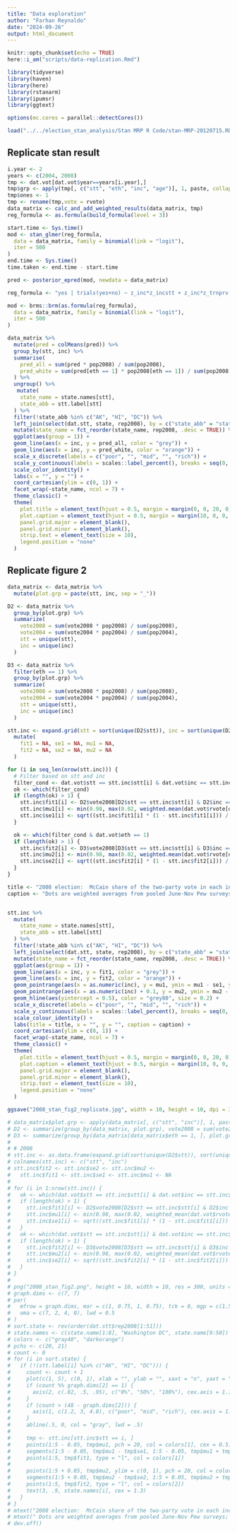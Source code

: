 ```yaml
---
title: "Data exploration"
author: "Farhan Reynaldo"
date: "2024-09-26"
output: html_document
---
```


```r
knitr::opts_chunk$set(echo = TRUE)
here::i_am("scripts/data-replication.Rmd")
```

```r
library(tidyverse)
library(haven)
library(here)
library(rstanarm)
library(ipumsr)
library(ggtext)

options(mc.cores = parallel::detectCores())
```

```r
load("../../election_stan_analysis/Stan MRP R Code/stan-MRP-20120715.RData")
```

## Replicate stan result

```r
i.year <- 2
years <- c(2004, 2008)
tmp <- dat.vot[dat.vot$year==years[i.year],]
tmp$grp <- apply(tmp[, c("stt", "eth", "inc", "age")], 1, paste, collapse = "_")
tmp$ones <- 1
tmp <- rename(tmp,vote = rvote)
data_matrix <- calc_and_add_weighted_results(data_matrix, tmp)
reg_formula <- as.formula(build_formula(level = 3))

start.time <- Sys.time()
mod <- stan_glmer(reg_formula,
  data = data_matrix, family = binomial(link = "logit"),
  iter = 500
)
end.time <- Sys.time()
time.taken <- end.time - start.time

pred <- posterior_epred(mod, newdata = data_matrix)
```

```r
reg_formula <- "yes | trials(yes+no) ~ z_inc*z_incstt + z_inc*z_trnprv + (1 + z_inc | reg) + (1 + z_inc | stt) + (1 + z_inc | eth) + (1 | inc) + (1 + z_inc | age) + (1 | reg : eth) + (1 | reg : inc) + (1 | reg : age) + (1 | stt : eth) + (1 | stt : inc) + (1 | stt : age) + (1 | eth : inc) + (1 | eth : age) + (1 | inc : age) + (1 | stt : eth : inc) + (1 | stt : eth : age) + (1 | stt : inc : age) + (1 | eth : inc : age)"

mod <- brms::brm(as.formula(reg_formula),
  data = data_matrix, family = binomial(link = "logit"),
  iter = 500
)
```


```r
data_matrix %>% 
  mutate(pred = colMeans(pred)) %>% 
  group_by(stt, inc) %>% 
  summarise(
    pred_all = sum(pred * pop2008) / sum(pop2008), 
    pred_white = sum(pred[eth == 1] * pop2008[eth == 1]) / sum(pop2008[eth == 1])
  ) %>% 
  ungroup() %>% 
   mutate(
    state_name = state.names[stt],
    state_abb = stt.label[stt]
  ) %>%
  filter(!state_abb %in% c("AK", "HI", "DC")) %>%
  left_join(select(dat.stt, state, rep2008), by = c("state_abb" = "state")) %>%
  mutate(state_name = fct_reorder(state_name, rep2008, .desc = TRUE)) %>% 
  ggplot(aes(group = 1)) +
  geom_line(aes(x = inc, y = pred_all, color = "grey")) + 
  geom_line(aes(x = inc, y = pred_white, color = "orange")) + 
  scale_x_discrete(labels = c("poor", "", "mid", "", "rich")) +
  scale_y_continuous(labels = scales::label_percent(), breaks = seq(0, 1, 0.5)) +
  scale_color_identity() +
  labs(x = "", y = "") +
  coord_cartesian(ylim = c(0, 1)) +
  facet_wrap(~state_name, ncol = 7) +
  theme_classic() +
  theme(
    plot.title = element_text(hjust = 0.5, margin = margin(0, 0, 20, 0)),
    plot.caption = element_text(hjust = 0.5, margin = margin(10, 0, 0, 0)),
    panel.grid.major = element_blank(),
    panel.grid.minor = element_blank(),
    strip.text = element_text(size = 10),
    legend.position = "none"
  )
```

## Replicate figure 2

```r
data_matrix <- data_matrix %>%
  mutate(plot.grp = paste(stt, inc, sep = "_"))

D2 <- data_matrix %>%
  group_by(plot.grp) %>%
  summarize(
    vote2008 = sum(vote2008 * pop2008) / sum(pop2008),
    vote2004 = sum(vote2004 * pop2004) / sum(pop2004),
    stt = unique(stt),
    inc = unique(inc)
  )

D3 <- data_matrix %>%
  filter(eth == 1) %>%
  group_by(plot.grp) %>%
  summarize(
    vote2008 = sum(vote2008 * pop2008) / sum(pop2008),
    vote2004 = sum(vote2004 * pop2004) / sum(pop2004),
    stt = unique(stt),
    inc = unique(inc)
  )

stt.inc <- expand.grid(stt = sort(unique(D2$stt)), inc = sort(unique(D2$inc))) %>%
  mutate(
    fit1 = NA, se1 = NA, mu1 = NA,
    fit2 = NA, se2 = NA, mu2 = NA
  )

for (i in seq_len(nrow(stt.inc))) {
  # Filter based on stt and inc
  filter_cond <- dat.vot$stt == stt.inc$stt[i] & dat.vot$inc == stt.inc$inc[i] & dat.vot$year == 2008
  ok <- which(filter_cond)
  if (length(ok) > 1) {
    stt.inc$fit1[i] <- D2$vote2008[D2$stt == stt.inc$stt[i] & D2$inc == stt.inc$inc[i]]
    stt.inc$mu1[i] <- min(0.98, max(0.02, weighted.mean(dat.vot$rvote[ok], w = dat.vot$weight[ok])))
    stt.inc$se1[i] <- sqrt((stt.inc$fit1[i] * (1 - stt.inc$fit1[i])) / length(ok))
  }

  ok <- which(filter_cond & dat.vot$eth == 1)
  if (length(ok) > 1) {
    stt.inc$fit2[i] <- D3$vote2008[D3$stt == stt.inc$stt[i] & D3$inc == stt.inc$inc[i]]
    stt.inc$mu2[i] <- min(0.98, max(0.02, weighted.mean(dat.vot$rvote[ok], w = dat.vot$weight[ok])))
    stt.inc$se2[i] <- sqrt((stt.inc$fit2[i] * (1 - stt.inc$fit2[i])) / length(ok))
  }
}
```

```r
title <- "2008 election:  McCain share of the two-party vote in each income category\nwithin each state among all voters (gray) and just non-Hispanic whites (orange)"
caption <- "Dots are weighted averages from pooled June-Nov Pew surveys; error bars show +/- 1 s.e. bounds.\n Curves are estimated using multilevel models and have a s.e. of about 3% at each point.\n States are ordered in decreasing order of McCain vote (Alaska, Hawaii, and D.C. excluded)"


stt.inc %>%
  mutate(
    state_name = state.names[stt],
    state_abb = stt.label[stt]
  ) %>%
  filter(!state_abb %in% c("AK", "HI", "DC")) %>%
  left_join(select(dat.stt, state, rep2008), by = c("state_abb" = "state")) %>%
  mutate(state_name = fct_reorder(state_name, rep2008, .desc = TRUE)) %>%
  ggplot(aes(group = 1)) +
  geom_line(aes(x = inc, y = fit1, color = "grey")) +
  geom_line(aes(x = inc, y = fit2, color = "orange")) +
  geom_pointrange(aes(x = as.numeric(inc), y = mu1, ymin = mu1 - se1, ymax = mu1 + se1, color = "grey"), fatten = 0.001, linewidth = 0.3) +
  geom_pointrange(aes(x = as.numeric(inc) + 0.1, y = mu2, ymin = mu2 - se2, ymax = mu2 + se2, color = "orange"), fatten = 0.001, linewidth = 0.3) +
  geom_hline(aes(yintercept = 0.5), color = "grey80", size = 0.2) +
  scale_x_discrete(labels = c("poor", "", "mid", "", "rich")) +
  scale_y_continuous(labels = scales::label_percent(), breaks = seq(0, 1, 0.5)) +
  scale_colour_identity() +
  labs(title = title, x = "", y = "", caption = caption) +
  coord_cartesian(ylim = c(0, 1)) +
  facet_wrap(~state_name, ncol = 7) +
  theme_classic() +
  theme(
    plot.title = element_text(hjust = 0.5, margin = margin(0, 0, 20, 0)),
    plot.caption = element_text(hjust = 0.5, margin = margin(10, 0, 0, 0)),
    panel.grid.major = element_blank(),
    panel.grid.minor = element_blank(),
    strip.text = element_text(size = 10),
    legend.position = "none"
  )

ggsave("2008_stan_fig2_replicate.jpg", width = 10, height = 10, dpi = 300)
```


```r
# data_matrix$plot.grp <- apply(data_matrix[, c("stt", "inc")], 1, paste, collapse = "_")
# D2 <- summarize(group_by(data_matrix, plot.grp), vote2008 = sum(vote2008 * pop2008) / sum(pop2008), vote2004 = sum(vote2004 * pop2004) / sum(pop2004), stt = unique(stt), inc = unique(inc))
# D3 <- summarize(group_by(data_matrix[data_matrix$eth == 1, ], plot.grp), vote2008 = sum(vote2008 * pop2008) / sum(pop2008), vote2004 = sum(vote2004 * pop2004) / sum(pop2004), stt = unique(stt), inc = unique(inc))
#
# # 2008
# stt.inc <- as.data.frame(expand.grid(sort(unique(D2$stt)), sort(unique(D2$inc))))
# colnames(stt.inc) <- c("stt", "inc")
# stt.inc$fit2 <- stt.inc$se2 <- stt.inc$mu2 <-
#   stt.inc$fit1 <- stt.inc$se1 <- stt.inc$mu1 <- NA
#
# for (i in 1:nrow(stt.inc)) {
#   ok <- which(dat.vot$stt == stt.inc$stt[i] & dat.vot$inc == stt.inc$inc[i] & dat.vot$year == 2008)
#   if (length(ok) > 1) {
#     stt.inc$fit1[i] <- D2$vote2008[D2$stt == stt.inc$stt[i] & D2$inc == stt.inc$inc[i]]
#     stt.inc$mu1[i] <- min(0.98, max(0.02, weighted_mean(dat.vot$rvote[ok], w = dat.vot$weight[ok])))
#     stt.inc$se1[i] <- sqrt((stt.inc$fit1[i] * (1 - stt.inc$fit1[i])) / length(ok))
#   }
#   ok <- which(dat.vot$stt == stt.inc$stt[i] & dat.vot$inc == stt.inc$inc[i] & dat.vot$year == 2008 & dat.vot$eth == 1)
#   if (length(ok) > 1) {
#     stt.inc$fit2[i] <- D3$vote2008[D3$stt == stt.inc$stt[i] & D3$inc == stt.inc$inc[i]]
#     stt.inc$mu2[i] <- min(0.98, max(0.02, weighted_mean(dat.vot$rvote[ok], w = dat.vot$weight[ok])))
#     stt.inc$se2[i] <- sqrt((stt.inc$fit2[i] * (1 - stt.inc$fit2[i])) / length(ok))
#   }
# }
#
# png("2008_stan_fig2.png", height = 10, width = 10, res = 300, units = "in")
# graph.dims <- c(7, 7)
# par(
#   mfrow = graph.dims, mar = c(1, 0.75, 1, 0.75), tck = 0, mgp = c(1.5, .5, 0),
#   oma = c(7, 2, 4, 0), lwd = 0.5
# )
# sort.state <- rev(order(dat.stt$rep2008[1:51]))
# state.names <- c(state.name[1:8], "Washington DC", state.name[9:50])
# colors <- c("gray40", "darkorange")
# pchs <- c(20, 21)
# count <- 0
# for (i in sort.state) {
#   if (!(stt.label[i] %in% c("AK", "HI", "DC"))) {
#     count <- count + 1
#     plot(c(1, 5), c(0, 1), xlab = "", ylab = "", xaxt = "n", yaxt = "n", type = "n", yaxs = "i")
#     if (count %% graph.dims[2] == 1) {
#       axis(2, c(.02, .5, .95), c("0%", "50%", "100%"), cex.axis = 1.1, lwd = 0.5)
#     }
#     if (count > (48 - graph.dims[2])) {
#       axis(1, c(1.2, 3, 4.8), c("poor", "mid", "rich"), cex.axis = 1.2, lwd = 0.5)
#     }
#     abline(.5, 0, col = "gray", lwd = .5)
#
#     tmp <- stt.inc[stt.inc$stt == i, ]
#     points(1:5 - 0.05, tmp$mu1, pch = 20, col = colors[1], cex = 0.5)
#     segments(1:5 - 0.05, tmp$mu1 - tmp$se1, 1:5 - 0.05, tmp$mu1 + tmp$se1, col = colors[1])
#     points(1:5, tmp$fit1, type = "l", col = colors[1])
#
#     points(1:5 + 0.05, tmp$mu2, ylim = c(0, 1), pch = 20, col = colors[2], cex = 0.5)
#     segments(1:5 + 0.05, tmp$mu2 - tmp$se2, 1:5 + 0.05, tmp$mu2 + tmp$se2, col = colors[2])
#     points(1:5, tmp$fit2, type = "l", col = colors[2])
#     text(3, .9, state.names[i], cex = 1.3)
#   }
# }
# mtext("2008 election:  McCain share of the two-party vote in each income category\nwithin each state among all voters (gray) and just non-Hispanic whites (orange)", outer = TRUE, cex = 1, side = 3, line = 1)
# mtext(" Dots are weighted averages from pooled June-Nov Pew surveys; error bars show +/- 1 s.e. bounds.\n Curves are estimated using multilevel models and have a s.e. of about 3% at each point.\n States are ordered in decreasing order of McCain vote (Alaska, Hawaii, and D.C. excluded).", outer = TRUE, cex = .9, side = 1, line = 5)
# dev.off()
```

